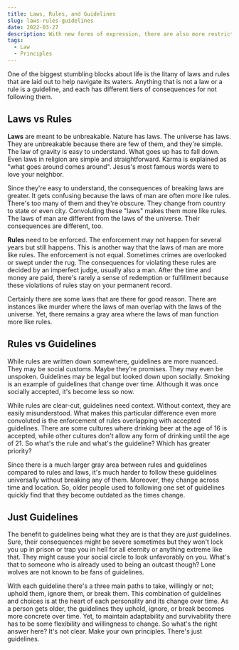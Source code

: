```yaml
---
title: Laws, Rules, and Guidelines
slug: laws-rules-guidelines
date: 2022-03-27
description: With new forms of expression, there are also more restrictions on commonly accepted ways to express it. There is a lot of confusion that people mix up when using the words—laws, rules, and guidelines. This article clears up the confusion.
tags:
  - Law
  - Principles
---
```


One of the biggest stumbling blocks about life is the litany of laws and rules that are laid out to help navigate its waters. Anything that is not a law or a rule is a guideline, and each has different tiers of consequences for not following them.

## Laws vs Rules

**Laws** are meant to be unbreakable. Nature has laws. The universe has laws. They are unbreakable because there are few of them, and they're simple. The law of gravity is easy to understand. What goes up has to fall down. Even laws in religion are simple and straightforward. Karma is explained as "what goes around comes around". Jesus's most famous words were to love your neighbor.

Since they're easy to understand, the consequences of breaking laws are greater. It gets confusing because the laws of man are often more like rules. There's too many of them and they're obscure. They change from country to state or even city. Convoluting these "laws" makes them more like rules. The laws of man are different from the laws of the universe. Their consequences are different, too.

**Rules** need to be enforced. The enforcement may not happen for several years but still happens. This is another way that the laws of man are more like rules. The enforcement is not equal. Sometimes crimes are overlooked or swept under the rug. The consequences for violating these rules are decided by an imperfect judge, usually also a man. After the time and money are paid, there's rarely a sense of redemption or fulfillment because these violations of rules stay on your permanent record.

Certainly there are some laws that are there for good reason. There are instances like murder where the laws of man overlap with the laws of the universe. Yet, there remains a gray area where the laws of man function more like rules.

## Rules vs Guidelines

While rules are written down somewhere, guidelines are more nuanced. They may be social customs. Maybe they're promises. They may even be unspoken. Guidelines may be legal but looked down upon socially. Smoking is an example of guidelines that change over time. Although it was once socially accepted, it's become less so now.

While rules are clear-cut, guidelines need context. Without context, they are easily misunderstood. What makes this particular difference even more convoluted is the enforcement of rules overlapping with accepted guidelines. There are some cultures where drinking beer at the age of 16 is accepted, while other cultures don't allow any form of drinking until the age of 21. So what's the rule and what's the guideline? Which has greater priority?

Since there is a much larger gray area between rules and guidelines compared to rules and laws, it's much harder to follow these guidelines universally without breaking any of them. Moreover, they change across time and location. So, older people used to following one set of guidelines quickly find that they become outdated as the times change. 

## Just Guidelines

The benefit to guidelines being what they are is that they are *just* guidelines. Sure, their consequences might be severe sometimes but they won't lock you up in prison or trap you in hell for all eternity or anything extreme like that. They might cause your social circle to look unfavorably on you. What's that to someone who is already used to being an outcast though? Lone wolves are not known to be fans of guidelines.

With each guideline there's a three main paths to take, willingly or not; uphold them, ignore them, or break them. This combination of guidelines and choices is at the heart of each personality and its change over time. As a person gets older, the guidelines they uphold, ignore, or break becomes more concrete over time. Yet, to maintain adaptability and survivability there has to be some flexibility and willingness to change. So what's the right answer here? It's not clear. Make your own principles. There's just guidelines.
